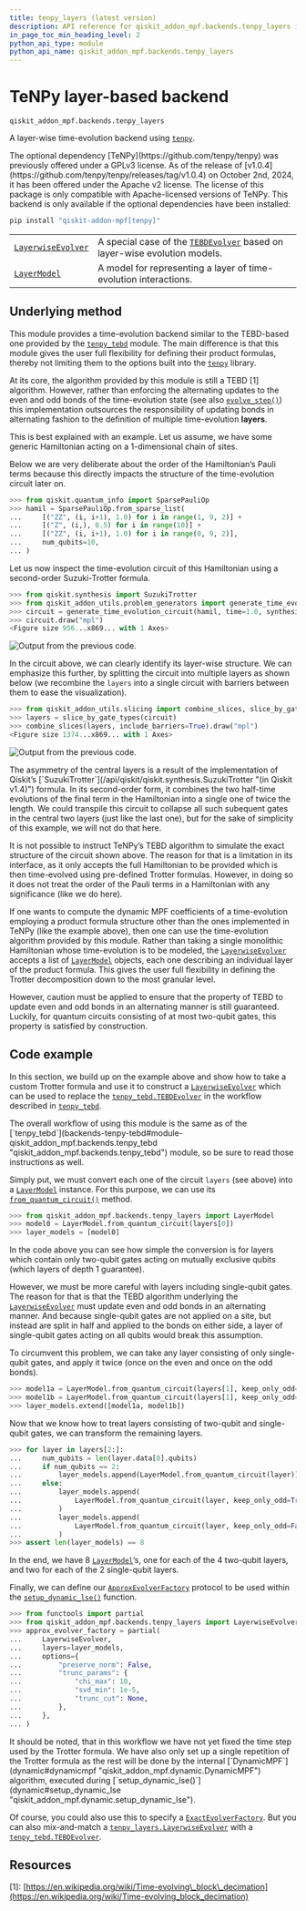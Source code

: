 ```yaml
---
title: tenpy_layers (latest version)
description: API reference for qiskit_addon_mpf.backends.tenpy_layers in the latest version of qiskit-addon-mpf
in_page_toc_min_heading_level: 2
python_api_type: module
python_api_name: qiskit_addon_mpf.backends.tenpy_layers
---
```


<span id="module-qiskit_addon_mpf.backends.tenpy_layers" />

<span id="tenpy-layer-based-backend-qiskit-addon-mpf-backends-tenpy-layers" />

# TeNPy layer-based backend

`qiskit_addon_mpf.backends.tenpy_layers`

A layer-wise time-evolution backend using [`tenpy`](https://tenpy.readthedocs.io/en/latest/main.html#module-tenpy "(in TeNPy v1.0.5)").

<Admonition title="Caution" type="note">
  The optional dependency [TeNPy](https://github.com/tenpy/tenpy) was previously offered under a GPLv3 license. As of the release of [v1.0.4](https://github.com/tenpy/tenpy/releases/tag/v1.0.4) on October 2nd, 2024, it has been offered under the Apache v2 license. The license of this package is only compatible with Apache-licensed versions of TeNPy.
</Admonition>

<Admonition title="Warning" type="caution">
  This backend is only available if the optional dependencies have been installed:

  ```python
  pip install "qiskit-addon-mpf[tenpy]"
  ```
</Admonition>

|                                                                                                                         |                                                                                                                                                                  |
| ----------------------------------------------------------------------------------------------------------------------- | ---------------------------------------------------------------------------------------------------------------------------------------------------------------- |
| [`LayerwiseEvolver`](backends-tenpy-layers-layerwise-evolver "qiskit_addon_mpf.backends.tenpy_layers.LayerwiseEvolver") | A special case of the [`TEBDEvolver`](backends-tenpy-tebd-tebd-evolver "qiskit_addon_mpf.backends.tenpy_tebd.TEBDEvolver") based on layer-wise evolution models. |
| [`LayerModel`](backends-tenpy-layers-layer-model "qiskit_addon_mpf.backends.tenpy_layers.LayerModel")                   | A model for representing a layer of time-evolution interactions.                                                                                                 |

## Underlying method

This module provides a time-evolution backend similar to the TEBD-based one provided by the [`tenpy_tebd`](backends-tenpy-tebd#module-qiskit_addon_mpf.backends.tenpy_tebd "qiskit_addon_mpf.backends.tenpy_tebd") module. The main difference is that this module gives the user full flexibility for defining their product formulas, thereby not limiting them to the options built into the [`tenpy`](https://tenpy.readthedocs.io/en/latest/main.html#module-tenpy "(in TeNPy v1.0.5)") library.

At its core, the algorithm provided by this module is still a TEBD \[1] algorithm. However, rather than enforcing the alternating updates to the even and odd bonds of the time-evolution state (see also [`evolve_step()`](https://tenpy.readthedocs.io/en/latest/reference/tenpy.algorithms.tebd.TEBDEngine.html#tenpy.algorithms.tebd.TEBDEngine.evolve_step "(in TeNPy v1.0.5)")) this implementation outsources the responsibility of updating bonds in alternating fashion to the definition of multiple time-evolution **layers**.

This is best explained with an example. Let us assume, we have some generic Hamiltonian acting on a 1-dimensional chain of sites.

<Admonition title="Hint" type="note">
  Below we are very deliberate about the order of the Hamiltonian’s Pauli terms because this directly impacts the structure of the time-evolution circuit later on.
</Admonition>

```python
>>> from qiskit.quantum_info import SparsePauliOp
>>> hamil = SparsePauliOp.from_sparse_list(
...     [("ZZ", (i, i+1), 1.0) for i in range(1, 9, 2)] +
...     [("Z", (i,), 0.5) for i in range(10)] +
...     [("ZZ", (i, i+1), 1.0) for i in range(0, 9, 2)],
...     num_qubits=10,
... )
```

Let us now inspect the time-evolution circuit of this Hamiltonian using a second-order Suzuki-Trotter formula.

```python
>>> from qiskit.synthesis import SuzukiTrotter
>>> from qiskit_addon_utils.problem_generators import generate_time_evolution_circuit
>>> circuit = generate_time_evolution_circuit(hamil, time=1.0, synthesis=SuzukiTrotter(order=2))
>>> circuit.draw("mpl")  
<Figure size 956...x869... with 1 Axes>
```

![Output from the previous code.](/images/api/qiskit-addon-mpf/qiskit_addon_mpf-backends-tenpy_layers-2.avif)

In the circuit above, we can clearly identify its layer-wise structure. We can emphasize this further, by splitting the circuit into multiple layers as shown below (we recombine the `layers` into a single circuit with barriers between them to ease the visualization).

```python
>>> from qiskit_addon_utils.slicing import combine_slices, slice_by_gate_types
>>> layers = slice_by_gate_types(circuit)
>>> combine_slices(layers, include_barriers=True).draw("mpl")  
<Figure size 1374...x869... with 1 Axes>
```

![Output from the previous code.](/images/api/qiskit-addon-mpf/qiskit_addon_mpf-backends-tenpy_layers-3.avif)

<Admonition title="Hint" type="note">
  The asymmetry of the central layers is a result of the implementation of Qiskit’s [`SuzukiTrotter`](/api/qiskit/qiskit.synthesis.SuzukiTrotter "(in Qiskit v1.4)") formula. In its second-order form, it combines the two half-time evolutions of the final term in the Hamiltonian into a single one of twice the length. We could transpile this circuit to collapse all such subequent gates in the central two layers (just like the last one), but for the sake of simplicity of this example, we will not do that here.
</Admonition>

It is not possible to instruct TeNPy’s TEBD algorithm to simulate the exact structure of the circuit shown above. The reason for that is a limitation in its interface, as it only accepts the full Hamiltonian to be provided which is then time-evolved using pre-defined Trotter formulas. However, in doing so it does not treat the order of the Pauli terms in a Hamiltonian with any significance (like we do here).

If one wants to compute the dynamic MPF coefficients of a time-evolution employing a product formula structure other than the ones implemented in TeNPy (like the example above), then one can use the time-evolution algorithm provided by this module. Rather than taking a single monolithic Hamiltonian whose time-evolution is to be modeled, the [`LayerwiseEvolver`](backends-tenpy-layers-layerwise-evolver "qiskit_addon_mpf.backends.tenpy_layers.LayerwiseEvolver") accepts a list of [`LayerModel`](backends-tenpy-layers-layer-model "qiskit_addon_mpf.backends.tenpy_layers.LayerModel") objects, each one describing an individual layer of the product formula. This gives the user full flexibility in defining the Trotter decomposition down to the most granular level.

However, caution must be applied to ensure that the property of TEBD to update even and odd bonds in an alternating manner is still guaranteed. Luckily, for quantum circuits consisting of at most two-qubit gates, this property is satisfied by construction.

## Code example

In this section, we build up on the example above and show how to take a custom Trotter formula and use it to construct a [`LayerwiseEvolver`](backends-tenpy-layers-layerwise-evolver "qiskit_addon_mpf.backends.tenpy_layers.LayerwiseEvolver") which can be used to replace the [`tenpy_tebd.TEBDEvolver`](backends-tenpy-tebd-tebd-evolver "qiskit_addon_mpf.backends.tenpy_tebd.TEBDEvolver") in the workflow described in [`tenpy_tebd`](backends-tenpy-tebd#module-qiskit_addon_mpf.backends.tenpy_tebd "qiskit_addon_mpf.backends.tenpy_tebd").

<Admonition title="Hint" type="note">
  The overall workflow of using this module is the same as of the [`tenpy_tebd`](backends-tenpy-tebd#module-qiskit_addon_mpf.backends.tenpy_tebd "qiskit_addon_mpf.backends.tenpy_tebd") module, so be sure to read those instructions as well.
</Admonition>

Simply put, we must convert each one of the circuit `layers` (see above) into a [`LayerModel`](backends-tenpy-layers-layer-model "qiskit_addon_mpf.backends.tenpy_layers.LayerModel") instance. For this purpose, we can use its [`from_quantum_circuit()`](backends-tenpy-layers-layer-model#from_quantum_circuit "qiskit_addon_mpf.backends.tenpy_layers.LayerModel.from_quantum_circuit") method.

```python
>>> from qiskit_addon_mpf.backends.tenpy_layers import LayerModel
>>> model0 = LayerModel.from_quantum_circuit(layers[0])
>>> layer_models = [model0]
```

In the code above you can see how simple the conversion is for layers which contain only two-qubit gates acting on mutually exclusive qubits (which layers of depth 1 guarantee).

However, we must be more careful with layers including single-qubit gates. The reason for that is that the TEBD algorithm underlying the [`LayerwiseEvolver`](backends-tenpy-layers-layerwise-evolver "qiskit_addon_mpf.backends.tenpy_layers.LayerwiseEvolver") must update even and odd bonds in an alternating manner. And because single-qubit gates are not applied on a site, but instead are split in half and applied to the bonds on either side, a layer of single-qubit gates acting on all qubits would break this assumption.

To circumvent this problem, we can take any layer consisting of only single-qubit gates, and apply it twice (once on the even and once on the odd bonds).

```python
>>> model1a = LayerModel.from_quantum_circuit(layers[1], keep_only_odd=True)
>>> model1b = LayerModel.from_quantum_circuit(layers[1], keep_only_odd=False)
>>> layer_models.extend([model1a, model1b])
```

Now that we know how to treat layers consisting of two-qubit and single-qubit gates, we can transform the remaining layers.

```python
>>> for layer in layers[2:]:
...     num_qubits = len(layer.data[0].qubits)
...     if num_qubits == 2:
...         layer_models.append(LayerModel.from_quantum_circuit(layer))
...     else:
...         layer_models.append(
...             LayerModel.from_quantum_circuit(layer, keep_only_odd=True)
...         )
...         layer_models.append(
...             LayerModel.from_quantum_circuit(layer, keep_only_odd=False)
...         )
>>> assert len(layer_models) == 8
```

In the end, we have 8 [`LayerModel`](backends-tenpy-layers-layer-model "qiskit_addon_mpf.backends.tenpy_layers.LayerModel")’s, one for each of the 4 two-qubit layers, and two for each of the 2 single-qubit layers.

Finally, we can define our [`ApproxEvolverFactory`](dynamic#approxevolverfactory "qiskit_addon_mpf.dynamic.ApproxEvolverFactory") protocol to be used within the [`setup_dynamic_lse()`](dynamic#setup_dynamic_lse "qiskit_addon_mpf.dynamic.setup_dynamic_lse") function.

```python
>>> from functools import partial
>>> from qiskit_addon_mpf.backends.tenpy_layers import LayerwiseEvolver
>>> approx_evolver_factory = partial(
...     LayerwiseEvolver,
...     layers=layer_models,
...     options={
...         "preserve_norm": False,
...         "trunc_params": {
...             "chi_max": 10,
...             "svd_min": 1e-5,
...             "trunc_cut": None,
...         },
...     },
... )
```

<Admonition title="Caution" type="note">
  It should be noted, that in this workflow we have not yet fixed the time step used by the Trotter formula. We have also only set up a single repetition of the Trotter formula as the rest will be done by the internal [`DynamicMPF`](dynamic#dynamicmpf "qiskit_addon_mpf.dynamic.DynamicMPF") algorithm, executed during [`setup_dynamic_lse()`](dynamic#setup_dynamic_lse "qiskit_addon_mpf.dynamic.setup_dynamic_lse").
</Admonition>

Of course, you could also use this to specify a [`ExactEvolverFactory`](dynamic#exactevolverfactory "qiskit_addon_mpf.dynamic.ExactEvolverFactory"). But you can also mix-and-match a [`tenpy_layers.LayerwiseEvolver`](backends-tenpy-layers-layerwise-evolver "qiskit_addon_mpf.backends.tenpy_layers.LayerwiseEvolver") with a [`tenpy_tebd.TEBDEvolver`](backends-tenpy-tebd-tebd-evolver "qiskit_addon_mpf.backends.tenpy_tebd.TEBDEvolver").

## Resources

\[1]: [https://en.wikipedia.org/wiki/Time-evolving\_block\_decimation](https://en.wikipedia.org/wiki/Time-evolving_block_decimation)

